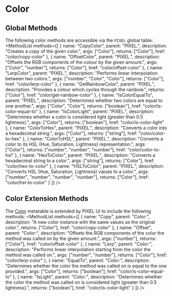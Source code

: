 
# Color
## Global Methods
The following color methods are accessible via the `PIXEL` global table:
<MethodList methods={[
	{
		name: "CopyColor",
		parent: "PIXEL.",
		description: "Creates a copy of the given color.",
		args: ["Color"],
		returns: ["Color"],
		href: "color/copy-color"
	},
	{
		name: "OffsetColor",
		parent: "PIXEL.",
		description: "Offsets the RGB components of the colour by the given amount.",
		args: ["Color", "number"],
		returns: ["Color"],
		href: "color/offset-color"
	},
	{
		name: "LerpColor",
		parent: "PIXEL.",
		description: "Performs linear interpolation between two colors.",
		args: ["number", "Color", "Color"],
		returns: ["Color"],
		href: "color/lerp-color"
	},
	{
		name: "GetRainbowColor",
		parent: "PIXEL.",
		description: "Provides a colour which cycles through the rainbow.",
		returns: ["Color"],
		href: "color/get-rainbow-color"
	},
	{
		name: "IsColorEqualTo",
		parent: "PIXEL.",
		description: "Determines whether two colors are equal to one another.",
		args: ["Color", "Color"],
		returns: ["boolean"],
		href: "color/is-color-equal-to"
	},
	{
		name: "IsColorLight",
		parent: "PIXEL.",
		description: "Determines whether a color is considered light (greater than 0.5 lightness).",
		args: ["Color"],
		returns: ["boolean"],
		href: "color/is-color-light"
	},
	{
		name: "ColorToHex",
		parent: "PIXEL.",
		description: "Converts a color into a hexadecimal string.",
		args: ["Color"],
		returns: ["string"],
		href: "color/color-to-hex"
	},
	{
		name: "ColorToHSL",
		parent: "PIXEL.",
		description: "Converts a color to its HSL (Hue, Saturation, Lightness) representation.",
		args: ["Color"],
		returns: ["number", "number", "number"],
		href: "color/color-to-hsl"
	},
	{
		name: "HexToColor",
		parent: "PIXEL.",
		description: "Converts a hexadecimal string to a color.",
		args: ["string"],
		returns: ["Color"],
		href: "color/hex-to-color"
	},
	{
		name: "HSLToColor",
		parent: "PIXEL.",
		description: "Converts HSL (Hue, Saturation, Lightness) values to a color.",
		args: ["number", "number", "number", "number"],
		returns: ["Color"],
		href: "color/hsl-to-color"
	}
]} />

## Color Extension Methods
The [Color](https://wiki.facepunch.com/gmod/Color) metatable is extended by PIXEL UI to include the following methods:
<MethodList methods={[
	{
		name: "Copy",
		parent: "Color:",
		description: "A new color instance with the same values as the original color.",
		returns: ["Color"],
		href: "color/copy-color"
	},
	{
		name: "Offset",
		parent: "Color:",
		description: "Offsets the RGB components of the color the method was called on by the given amount.",
		args: ["number"],
		returns: ["Color"],
		href: "color/offset-color"
	},
	{
		name: "Lerp",
		parent: "Color:",
		description: "Performs linear interpolation starting from the color the method was called on.",
		args: ["number", "number"],
		returns: ["Color"],
		href: "color/lerp-color"
	},
	{
		name: "EqualTo",
		parent: "Color:",
		description: "Determines whether the color the method was called on is equal to the one provided.",
		args: ["Color"],
		returns: ["boolean"],
		href: "color/is-color-equal-to"
	},
	{
		name: "IsLight",
		parent: "Color:",
		description: "Determines whether the color the method was called on is considered light (greater than 0.5 lightness).",
		returns: ["boolean"],
		href: "color/is-color-light"
	}
]} />